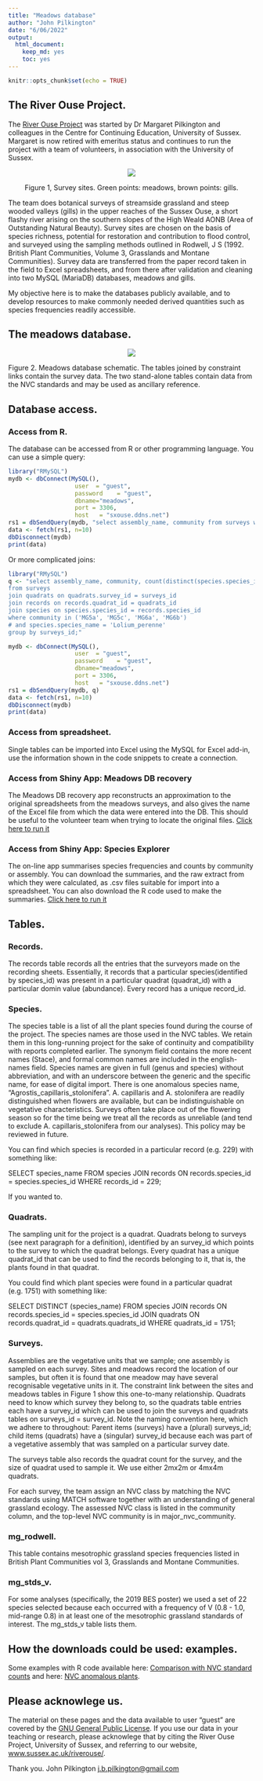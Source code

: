 ```yaml
---
title: "Meadows database"
author: "John Pilkington"
date: "6/06/2022"
output: 
  html_document: 
    keep_md: yes
    toc: yes
---
```


```r
knitr::opts_chunk$set(echo = TRUE)
```

## The River Ouse Project.

The [River Ouse Project](http://www.sussex.ac.uk/riverouse/) was started by Dr Margaret Pilkington and colleagues in the Centre for Continuing Education, University of Sussex. Margaret is now retired with emeritus status and continues to run the project with a team of volunteers, in association with the University of Sussex.
<center>
![](images/survey_sites2.png)

Figure 1, Survey sites. Green points: meadows, brown points: gills.

</center>
The team does botanical surveys of streamside grassland and steep wooded valleys (gills) in the upper reaches of the Sussex Ouse, a short flashy river arising on the southern slopes of the High Weald AONB (Area of Outstanding Natural Beauty). Survey sites are chosen on the basis of species richness, potential for restoration and contribution to flood control, and surveyed using the sampling methods outlined in Rodwell, J S (1992. British Plant Communities, Volume 3, Grasslands and Montane Communities). Survey data are transferred from the paper record taken in the field to Excel spreadsheets, and from there after validation and cleaning into two MySQL (MariaDB) databases, meadows and gills.

My objective here is to make the databases publicly available, and to develop resources to make commonly needed derived quantities such as species frequencies readily accessible.

## The meadows database.

<center>
![](images/meadows_db2.png)
</center>
Figure 2. Meadows database schematic. The tables joined by constraint links contain the survey data. The two stand-alone tables contain data from the NVC standards and may be used as ancillary reference. 

## Database access.

### Access from R.
The database can be accessed from R or other programming language. You can use a simple query:

```r
library("RMySQL")
mydb <- dbConnect(MySQL(), 
                   user  = "guest",
                   password    = "guest",
                   dbname="meadows",
                   port = 3306,
                   host   = "sxouse.ddns.net")
rs1 = dbSendQuery(mydb, "select assembly_name, community from surveys where community is not null;")
data <- fetch(rs1, n=10)
dbDisconnect(mydb)
print(data)
```

Or more complicated joins:

```r
library("RMySQL")
q <- "select assembly_name, community, count(distinct(species.species_id))
from surveys
join quadrats on quadrats.survey_id = surveys_id
join records on records.quadrat_id = quadrats_id
join species on species.species_id = records.species_id
where community in ('MG5a', 'MG5c', 'MG6a', 'MG6b')
# and species.species_name = 'Lolium_perenne'
group by surveys_id;" 

mydb <- dbConnect(MySQL(), 
                   user  = "guest",
                   password    = "guest",
                   dbname="meadows",
                   port = 3306,
                   host   = "sxouse.ddns.net")
rs1 = dbSendQuery(mydb, q)
data <- fetch(rs1, n=10)
dbDisconnect(mydb)
print(data)
```
### Access from spreadsheet.
Single tables can be imported into Excel using the MySQL for Excel add-in, use the information shown in the code snippets to create a connection.

### Access from Shiny App: Meadows DB recovery
The Meadows DB recovery app reconstructs an approximation to the original spreadsheets from the meadows surveys, and also gives the name of the Excel file from which the data were entered into the DB. This should be useful to the volunteer team when trying to locate the original files.
[Click here to run it](https://sussexouse.shinyapps.io/the_meadows_DB_recovery_app_2_1/)

### Access from Shiny App: Species Explorer
The on-line app summarises species frequencies and counts by community or assembly.  You can download the summaries, and the raw extract from which they were calculated, as .csv files suitable for import into a spreadsheet. You can also download the R code used to make the summaries.
[Click here to run it](https://sussexouse.shinyapps.io/Species_explorer/)

## Tables.

### Records.
The records table records all the entries that the surveyors made on the recording sheets. Essentially, it records that a particular species(identified by species_id) was present in a particular quadrat (quadrat_id) with a particular domin value (abundance). Every record has a unique record_id.

### Species.
The species table is a list of all the plant species found during the course of the project. The species names are those used in the NVC tables. We retain them in this long-running project for the sake of continuity and compatibility with reports completed earlier. The synonym field contains the more recent names (Stace), and formal common names are included in the english-names field. Species names are given in full (genus and species) without abbreviation, and with an underscore between the generic and the specific name, for ease of digital import. There is one anomalous species name, "Agrostis_capillaris_stolonifera". A. capillaris and A. stolonifera are readily distinguished when flowers are available, but can be indistinguishable on vegetative characteristics. Surveys often take place out of the flowering season so for the time being we treat all the records as unreliable (and tend to exclude A. capillaris_stolonifera from our analyses). This policy may be reviewed in future.

You can find which species is recorded in a particular record (e.g. 229) with something like: 

SELECT species_name FROM species JOIN records ON records.species_id = species.species_id WHERE records_id = 229;

If you wanted to.

### Quadrats.
The sampling unit for the project is a quadrat. Quadrats belong to surveys (see next paragraph for a definition), identified by an survey_id which points to the survey to which the quadrat belongs. Every quadrat has a unique quadrat_id that can be used to find the records belonging to it, that is, the plants found in that quadrat. 

You could find which plant species were found in a particular quadrat (e.g. 1751) with something like:

SELECT DISTINCT (species_name) FROM species 
  JOIN records ON records.species_id = species.species_id
  JOIN quadrats ON records.quadrat_id = quadrats.quadrats_id
WHERE quadrats_id = 1751;

### Surveys.
Assemblies are the vegetative units that we sample; one assembly is sampled on each survey. Sites and meadows record the location of our samples, but often it is found that one meadow may have several recognisable vegetative units in it. The constraint link between the sites and meadows tables in Figure 1 show this one-to-many relationship. Quadrats need to know which survey they belong to, so the quadrats table entries each have a survey_id which can be used to join the surveys and quadrats tables on surveys_id = survey_id. Note the naming convention here, which we adhere to throughout: Parent items (surveys) have a (plural) surveys_id; child items (quadrats) have a (singular) survey_id because each was part of a vegetative assembly that was sampled on a particular survey date.

The surveys table also records the quadrat count for the survey, and the size of quadrat used to sample it. We use either 2mx2m or 4mx4m quadrats.

For each survey, the team assign an NVC class by matching the NVC standards using MATCH software together with an understanding of general grassland ecology. The assessed NVC class is listed in the community column, and the top-level NVC community is in major_nvc_community.

### mg_rodwell.
This table contains mesotrophic grassland species frequencies listed in British Plant Communities vol 3, Grasslands and Montane Communities.

### mg_stds_v.
For some analyses (specifically, the 2019 BES poster) we used a set of 22 species selected because each occurred with a frequency of V (0.8 - 1.0, mid-range 0.8) in at least one of the mesotrophic grassland standards of interest. The mg_stds_v table lists them.

## How the downloads could be used: examples.
Some examples with R code available here: [Comparison with NVC standard counts](https://zygodon.github.io/meadows_DB_notebooks/NVC-standards_comparison) and here: [NVC anomalous plants](https://zygodon.github.io/meadows_DB_notebooks/stellaria_etc.html).

## Please acknowlege us.
The material on these pages and the data available to user "guest" are covered by the [GNU General Public License](LICENSE.txt). If you use our data in your teaching or research, please acknowlege that by citing the River Ouse Project, University of Sussex, and referring to our website, [www.sussex.ac.uk/riverouse/](http://www.sussex.ac.uk/riverouse/).

Thank you.
John Pilkington
<j.b.pilkington@gmail.com>

